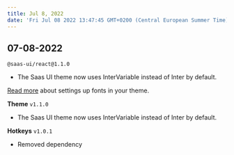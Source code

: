 ```yaml
---
title: Jul 8, 2022
date: 'Fri Jul 08 2022 13:47:45 GMT+0200 (Central European Summer Time)'
---
```


## 07-08-2022

`@saas-ui/react@1.1.0`

- The Saas UI theme now uses InterVariable instead of Inter by default.

[Read more](/docs/core/theming/fonts) about settings up fonts in your theme.

**Theme** `v1.1.0`

- The Saas UI theme now uses InterVariable instead of Inter by default.

**Hotkeys** `v1.0.1`

- Removed dependency
